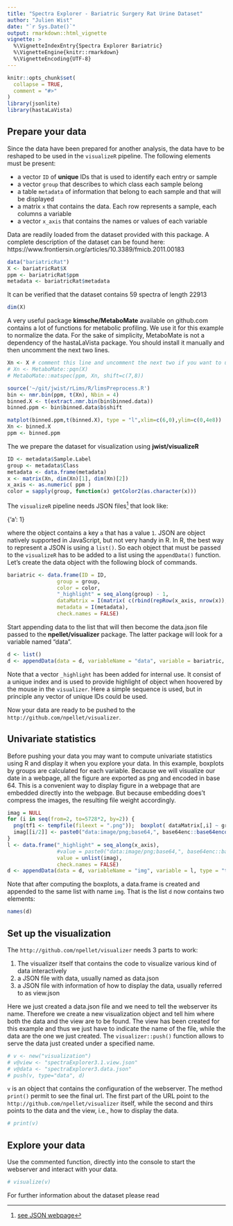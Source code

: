```yaml
---
title: "Spectra Explorer - Bariatric Surgery Rat Urine Dataset"
author: "Julien Wist"
date: "`r Sys.Date()`"
output: rmarkdown::html_vignette
vignette: >
  %\VignetteIndexEntry{Spectra Explorer Bariatric}
  %\VignetteEngine{knitr::rmarkdown}
  %\VignetteEncoding{UTF-8}
---
```


```r
knitr::opts_chunk$set(
  collapse = TRUE,
  comment = "#>"
)
library(jsonlite)
library(hastaLaVista)
```

## Prepare your data

Since the data have been prepared for another analysis, the data have to be reshaped to be used in the `visualizeR` pipeline. The following elements must be present:

* a vector `ID` of **unique** IDs that is used to identify each entry or sample
* a vector `group` that describes to which class each sample belong
* a table `metadata` of information that belong to each sample and that will be displayed 
* a matrix `x` that contains the data. Each row represents a sample, each columns a variable
* a vector `x_axis` that contains the names or values of each variable

Data are readily loaded from the dataset provided with this package. A complete description of the dataset can be found here: https://www.frontiersin.org/articles/10.3389/fmicb.2011.00183

```r
data("bariatricRat")
X <- bariatricRat$X
ppm <- bariatricRat$ppm
metadata <- bariatricRat$metadata
```

It can be verified that the dataset contains 59 spectra of length 22913

```r
dim(X)
```


A very useful package **kimsche/MetaboMate** available on github.com contains a lot of functions for metabolic profiling. We use it for this example to normalize the data.
For the sake of simplicity, MetaboMate is not a dependency of the hastaLaVista package. You should install it manually and then uncomment the next two lines.

```r
Xn <- X # comment this line and uncomment the next two if you want to use MetaboMate.
# Xn <- MetaboMate::pqn(X)
# MetaboMate::matspec(ppm, Xn, shift=c(7,8))
```

```r

source('~/git/jwist/rLims/R/limsPreprocess.R')
bin <- nmr.bin(ppm, t(Xn), Nbin = 4)
binned.X <- t(extract.nmr.bin(bin$binned.data))
binned.ppm <- bin$binned.data$b$shift

matplot(binned.ppm,t(binned.X), type = "l",xlim=c(6,0),ylim=c(0,4e8))
Xn <- binned.X
ppm <- binned.ppm
```

The we prepare the dataset for visualization using **jwist/visualizeR**

```r
ID <- metadata$Sample.Label
group <- metadata$Class
metadata <- data.frame(metadata)
x <- matrix(Xn, dim(Xn)[1], dim(Xn)[2])
x_axis <- as.numeric( ppm )
color = sapply(group, function(x) getColor2(as.character(x)))
```

The `visualizeR` pipeline needs JSON files^[[see JSON webpage](http://www.json.org/)] that look like:

  {'a': 1}
  
where the object contains a key `a` that has a value `1`. JSON are object natively supported in JavaScript, but not very handy in R. In R, the best way to represent a JSON is using a `list()`. So each object that must be passed to the `visualizeR` has to be added to a list using the `appendData()` function. Let's create the data object with the following block of commands. 

```r
bariatric <- data.frame(ID = ID,
                group = group,
                color = color,
                "_highlight" = seq_along(group) - 1,
                dataMatrix = I(matrix( c(rbind(repRow(x_axis, nrow(x)), x)), nrow(x), ncol(x)*2)),
                metadata = I(metadata),
                check.names = FALSE)
```

Start appending data to the list that will then become the data.json file passed to the **npellet/visualizer** package. The latter package will look for a variable named "data".

```r
d <- list()
d <- appendData(data = d, variableName = "data", variable = bariatric, type = "table")
```

Note that a vector `_highlight` has been added for internal use. It consist of a unique index and is used to provide highlight of object when hoovered by the mouse in the `visualizer`. Here a simple sequence is used, but in principle any vector of unique IDs could be used. 

Now your data are ready to be pushed to the `http://github.com/npellet/visualizer`.

## Univariate statistics

Before pushing your data you may want to compute univariate statistics using R and display it when you explore your data. In this example, boxplots by groups are calculated for each variable. Because we will visualize our date in a webpage, all the figure are exported as png and encoded in base 64. This is a convenient way to display figure in a webpage that are embedded directly into the webpage. But because embedding does't compress the images, the resulting file weight accordingly.

```r
imag = NULL
for (i in seq(from=2, to=5728*2, by=2)) {
  png(tf1 <- tempfile(fileext = ".png"));  boxplot( dataMatrix[,i] ~ group, data = bariatric); dev.off()
  imag[[i/2]] <- paste0("data:image/png;base64,", base64enc::base64encode(tf1))#base64enc::base64encode(tf1)
}
l <- data.frame("_highlight" = seq_along(x_axis),
                #value = paste0("data:image/png;base64,", base64enc::base64encode(tf1)),
                value = unlist(imag),
                check.names = FALSE)
d <- appendData(data = d, variableName = "img", variable = l, type = "table")
```

Note that after computing the boxplots, a data.frame is created and appended to the same list with name `img`. That is the list `d` now contains two elements:

```r
names(d)
```

## Set up the visualization

The `http://github.com/npellet/visualizer` needs 3 parts to work:

 1. The visualizer itself that contains the code to visualize various kind of data interactively
 2. a JSON file with data, usually named as data.json
 3. a JSON file with information of how to display the data, usually referred to as view.json
 
Here we just created a data.json file and we need to tell the webserver its name. Therefore we create a new visualization object and tell him where both the data and the view are to be found. The view has been created for this example and thus we just have to indicate the name of the file, while the data are the one we just created. The `visualizer::push()` function allows to serve the data just created under a specified name. 

```r
# v <- new("visualization")
# v@view <- "spectraExplorer3.1.view.json"
# v@data <- "spectraExplorer3.data.json"
# push(v, type="data", d)
```

`v` is an object that contains the configuration of the webserver. The method `print()` permit to see the final url. The first part of the URL point to the `http://github.com/npellet/visualizer` itself, while the second and thirs points to the data and the view, i.e., how to display the data.

```r
# print(v)
```

## Explore your data

Use the commented function, directly into the console to start the webserver and interact with your data.

```r
# visualize(v)
```
For further information about the dataset please read \url{https://www.frontiersin.org/articles/10.3389/fmicb.2011.00183}


